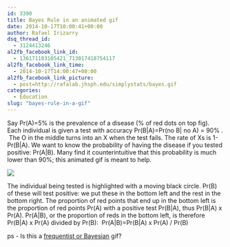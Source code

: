 ```yaml
---
id: 3390
title: Bayes Rule in an animated gif
date: 2014-10-17T10:00:41+00:00
author: Rafael Irizarry
dsq_thread_id:
  - 3124413246
al2fb_facebook_link_id:
  - 136171103105421_713017418754117
al2fb_facebook_link_time:
  - 2014-10-17T14:00:47+00:00
al2fb_facebook_link_picture:
  - post=http://rafalab.jhsph.edu/simplystats/bayes.gif
categories:
  - Education
slug: "bayes-rule-in-a-gif"
---
```

Say Pr(A)=5% is the prevalence of a disease (% of red dots on top fig). Each individual is given a test with accuracy Pr(B|A)=Pr(no B| no A) = 90% .  The O in the middle turns into an X when the test fails. The rate of Xs is 1-Pr(B|A). We want to know the probability of having the disease if you tested positive: Pr(A|B). Many find it counterintuitive that this probability is much lower than 90%; this animated gif is meant to help.

![](https://raw.githubusercontent.com/simplystats/simplystats.github.io/master/_images/bayes.gif)

The individual being tested is highlighted with a moving black circle. Pr(B) of these will test positive: we put these in the bottom left and the rest in the bottom right. The proportion of red points that end up in the bottom left is the proportion of red points Pr(A) with a positive test Pr(B|A), thus Pr(B|A) x Pr(A). Pr(A|B), or the proportion of reds in the bottom left, is therefore Pr(B|A) x Pr(A) divided by Pr(B):  Pr(A|B)=Pr(B|A) x Pr(A) / Pr(B)

ps - Is this a [frequentist or Bayesian](http://simplystatistics.org/2014/10/13/as-an-applied-statistician-i-find-the-frequentists-versus-bayesians-debate-completely-inconsequential/) gif?
